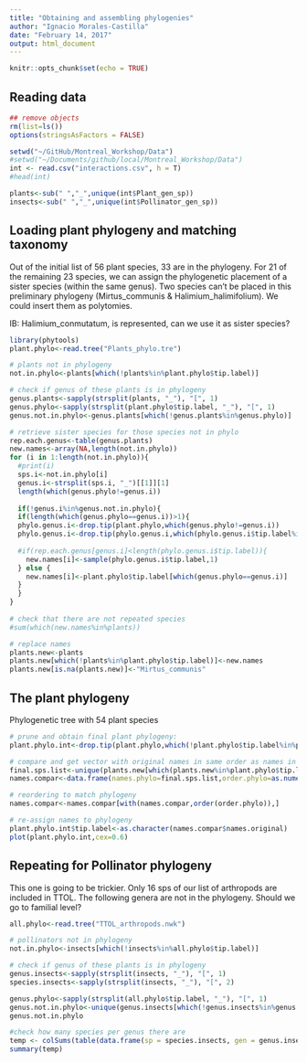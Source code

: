```yaml
---
title: "Obtaining and assembling phylogenies"
author: "Ignacio Morales-Castilla"
date: "February 14, 2017"
output: html_document
---
```


```r
knitr::opts_chunk$set(echo = TRUE)
```


## Reading data
```r
## remove objects
rm(list=ls())
options(stringsAsFactors = FALSE)

setwd("~/GitHub/Montreal_Workshop/Data")
#setwd("~/Documents/github/local/Montreal_Workshop/Data")
int <- read.csv("interactions.csv", h = T)
#head(int)

plants<-sub(" ","_",unique(int$Plant_gen_sp))
insects<-sub(" ","_",unique(int$Pollinator_gen_sp))

```

## Loading plant phylogeny and matching taxonomy

Out of the initial list of 56 plant species, 33 are in the phylogeny. For 21 of the remaining 23 species, we can assign the phylogenetic placement of a sister species (within the same genus). Two species can't be placed in this preliminary phylogeny (Mirtus_communis & Halimium_halimifolium). We could insert them as polytomies.

IB: Halimium_conmutatum, is represented, can we use it as sister species?

```r
library(phytools)
plant.phylo<-read.tree("Plants_phylo.tre")

# plants not in phylogeny
not.in.phylo<-plants[which(!plants%in%plant.phylo$tip.label)]

# check if genus of these plants is in phylogeny
genus.plants<-sapply(strsplit(plants, "_"), "[", 1)
genus.phylo<-sapply(strsplit(plant.phylo$tip.label, "_"), "[", 1)
genus.not.in.phylo<-genus.plants[which(!genus.plants%in%genus.phylo)]

# retrieve sister species for those species not in phylo
rep.each.genus<-table(genus.plants)
new.names<-array(NA,length(not.in.phylo))
for (i in 1:length(not.in.phylo)){
  #print(i)
  sps.i<-not.in.phylo[i]
  genus.i<-strsplit(sps.i, "_")[[1]][1]
  length(which(genus.phylo!=genus.i))
  
  if(!genus.i%in%genus.not.in.phylo){
  if(length(which(genus.phylo==genus.i))>1){
  phylo.genus.i<-drop.tip(plant.phylo,which(genus.phylo!=genus.i))
  phylo.genus.i<-drop.tip(phylo.genus.i,which(phylo.genus.i$tip.label%in%plants))
  
  #if(rep.each.genus[genus.i]<length(phylo.genus.i$tip.label)){
    new.names[i]<-sample(phylo.genus.i$tip.label,1)
  } else {
    new.names[i]<-plant.phylo$tip.label[which(genus.phylo==genus.i)]
  }
  } 
}
  
# check that there are not repeated species
#sum(which(new.names%in%plants))

# replace names
plants.new<-plants
plants.new[which(!plants%in%plant.phylo$tip.label)]<-new.names
plants.new[is.na(plants.new)]<-"Mirtus_communis"  

```

## The plant phylogeny
Phylogenetic tree with 54 plant species 
```r
# prune and obtain final plant phylogeny:
plant.phylo.int<-drop.tip(plant.phylo,which(!plant.phylo$tip.label%in%plants.new))

# compare and get vector with original names in same order as names in phylogeny
final.sps.list<-unique(plants.new[which(plants.new%in%plant.phylo$tip.label)])
names.compar<-data.frame(names.phylo=final.sps.list,order.phylo=as.numeric(match(final.sps.list,plant.phylo.int$tip.label)),names.original=plants[-c(34,53)])

# reordering to match phylogeny
names.compar<-names.compar[with(names.compar,order(order.phylo)),]

# re-assign names to phylogeny
plant.phylo.int$tip.label<-as.character(names.compar$names.original)
plot(plant.phylo.int,cex=0.6)

```


## Repeating for Pollinator phylogeny
This one is going to be trickier. Only 16 sps of our list of arthropods are included in TTOL. The following genera are not in the phylogeny. Should we go to familial level?

```r
all.phylo<-read.tree("TTOL_arthropods.nwk")

# pollinators not in phylogeny
not.in.phylo<-insects[which(!insects%in%all.phylo$tip.label)]

# check if genus of these plants is in phylogeny
genus.insects<-sapply(strsplit(insects, "_"), "[", 1)
species.insects<-sapply(strsplit(insects, "_"), "[", 2)

genus.phylo<-sapply(strsplit(all.phylo$tip.label, "_"), "[", 1)
genus.not.in.phylo<-unique(genus.insects[which(!genus.insects%in%genus.phylo)])
genus.not.in.phylo

#check how many species per genus there are
temp <- colSums(table(data.frame(sp = species.insects, gen = genus.insects)))
summary(temp)

```

